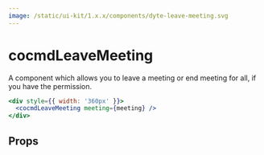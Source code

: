 ```yaml
---
image: /static/ui-kit/1.x.x/components/dyte-leave-meeting.svg
---
```


# cocmdLeaveMeeting

A component which allows you to leave a meeting or end meeting for all, if you
have the permission.

```jsx
<div style={{ width: '360px' }}>
  <cocmdLeaveMeeting meeting={meeting} />
</div>
```

## Props

<PropsTable of="dyte-leave-meeting" />
